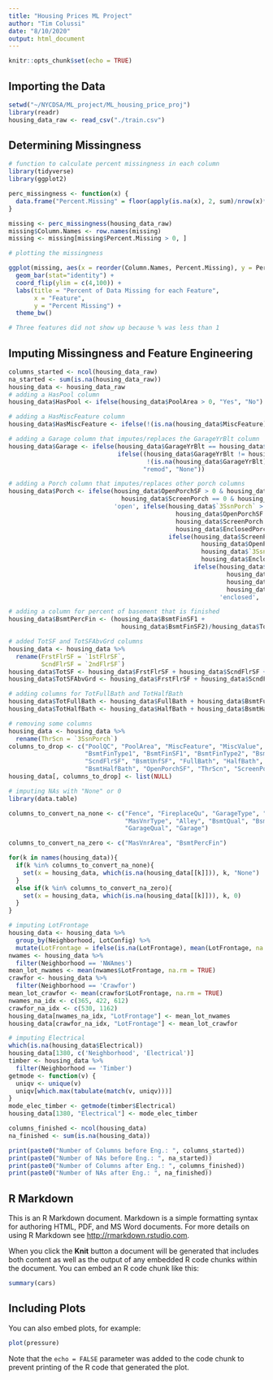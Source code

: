 ```yaml
---
title: "Housing Prices ML Project"
author: "Tim Colussi"
date: "8/10/2020"
output: html_document
---
```


```r
knitr::opts_chunk$set(echo = TRUE)
```

## Importing the Data

```r
setwd("~/NYCDSA/ML_project/ML_housing_price_proj")
library(readr)
housing_data_raw <- read_csv("./train.csv")

```


## Determining Missingness

```r
# function to calculate percent missingness in each column
library(tidyverse)
library(ggplot2)

perc_missingness <- function(x) {
  data.frame("Percent.Missing" = floor(apply(is.na(x), 2, sum)/nrow(x)*100))
}

missing <- perc_missingness(housing_data_raw)
missing$Column.Names <- row.names(missing)
missing <- missing[missing$Percent.Missing > 0, ]

# plotting the missingness

ggplot(missing, aes(x = reorder(Column.Names, Percent.Missing), y = Percent.Missing)) +
  geom_bar(stat="identity") + 
  coord_flip(ylim = c(4,100)) + 
  labs(title = "Percent of Data Missing for each Feature",
       x = "Feature",
       y = "Percent Missing") +
  theme_bw()

# Three features did not show up because % was less than 1
```

## Imputing Missingness and Feature Engineering

```r
columns_started <- ncol(housing_data_raw)
na_started <- sum(is.na(housing_data_raw))
housing_data <- housing_data_raw
# adding a HasPool column
housing_data$HasPool <- ifelse(housing_data$PoolArea > 0, "Yes", "No")

# adding a HasMiscFeature column
housing_data$HasMiscFeature <- ifelse(!(is.na(housing_data$MiscFeature)), "Yes", "No")

# adding a Garage column that imputes/replaces the GarageYrBlt column
housing_data$Garage <- ifelse(housing_data$GarageYrBlt == housing_data$YearBuilt, "orig",
                              ifelse((housing_data$GarageYrBlt != housing_data$YearBuilt) &
                                      !(is.na(housing_data$GarageYrBlt)), 
                                     "remod", "None"))

# adding a Porch column that imputes/replaces other porch columns
housing_data$Porch <- ifelse(housing_data$OpenPorchSF > 0 & housing_data$`3SsnPorch` == 0 & 
                               housing_data$ScreenPorch == 0 & housing_data$EnclosedPorch == 0,
                             'open', ifelse(housing_data$`3SsnPorch` > 0 & 
                                              housing_data$OpenPorchSF == 0 &
                                              housing_data$ScreenPorch == 0 &
                                              housing_data$EnclosedPorch == 0, 'threeSeason',
                                            ifelse(housing_data$ScreenPorch > 0 &
                                                     housing_data$OpenPorchSF == 0 &
                                                     housing_data$`3SsnPorch` == 0 &
                                                     housing_data$EnclosedPorch == 0, 'screen',
                                                   ifelse(housing_data$EnclosedPorch > 0 &
                                                            housing_data$OpenPorchSF == 0 &
                                                            housing_data$`3SsnPorch` == 0 &
                                                            housing_data$EnclosedPorch == 0,
                                                          'enclosed', 'multiple'))))

# adding a column for percent of basement that is finished
housing_data$BsmtPercFin <- (housing_data$BsmtFinSF1 +
                               housing_data$BsmtFinSF2)/housing_data$TotalBsmtSF

# added TotSF and TotSFAbvGrd columns 
housing_data <- housing_data %>% 
  rename(FrstFlrSF = `1stFlrSF`,
         ScndFlrSF = `2ndFlrSF`)
housing_data$TotSF <- housing_data$FrstFlrSF + housing_data$ScndFlrSF + housing_data$TotalBsmtSF
housing_data$TotSFAbvGrd <- housing_data$FrstFlrSF + housing_data$ScndFlrSF

# adding columns for TotFullBath and TotHalfBath
housing_data$TotFullBath <- housing_data$FullBath + housing_data$BsmtFullBath
housing_data$TotHalfBath <- housing_data$HalfBath + housing_data$BsmtHalfBath

# removing some columns
housing_data <- housing_data %>% 
  rename(ThrScn = `3SsnPorch`)
columns_to_drop <- c("PoolQC", "PoolArea", "MiscFeature", "MiscValue", "GarageYrBlt",
                     "BsmtFinType1", "BsmtFinSF1", "BsmtFinType2", "BsmtFinSF2", "FrstFlrSF",
                     "ScndFlrSF", "BsmtUnfSF", "FullBath", "HalfBath", "BsmtFullBath",
                     "BsmtHalfBath", "OpenPorchSF", "ThrScn", "ScreenPorch", "EnclosedPorch")
housing_data[, columns_to_drop] <- list(NULL)

# imputing NAs with "None" or 0
library(data.table)

columns_to_convert_na_none <- c("Fence", "FireplaceQu", "GarageType", "GarageFinish", "GarageCond",
                                "MasVnrType", "Alley", "BsmtQual", "BsmtCond", "BsmtExposure", 
                                "GarageQual", "Garage")

columns_to_convert_na_zero <- c("MasVnrArea", "BsmtPercFin")

for(k in names(housing_data)){
  if(k %in% columns_to_convert_na_none){
    set(x = housing_data, which(is.na(housing_data[[k]])), k, "None")
  }
  else if(k %in% columns_to_convert_na_zero){
    set(x = housing_data, which(is.na(housing_data[[k]])), k, 0)
  }
}

# imputing LotFrontage
housing_data <- housing_data %>% 
  group_by(Neighborhood, LotConfig) %>% 
  mutate(LotFrontage = ifelse(is.na(LotFrontage), mean(LotFrontage, na.rm = TRUE), LotFrontage))
nwames <- housing_data %>% 
  filter(Neighborhood == 'NWAmes')
mean_lot_nwames <- mean(nwames$LotFrontage, na.rm = TRUE)
crawfor <- housing_data %>% 
  filter(Neighborhood == 'Crawfor')
mean_lot_crawfor <- mean(crawfor$LotFrontage, na.rm = TRUE)
nwames_na_idx <- c(365, 422, 612)
crawfor_na_idx <- c(530, 1162)
housing_data[nwames_na_idx, "LotFrontage"] <- mean_lot_nwames
housing_data[crawfor_na_idx, "LotFrontage"] <- mean_lot_crawfor

# imputing Electrical
which(is.na(housing_data$Electrical))
housing_data[1380, c('Neighborhood', 'Electrical')]
timber <- housing_data %>% 
  filter(Neighborhood == 'Timber')
getmode <- function(v) {
  uniqv <- unique(v)
  uniqv[which.max(tabulate(match(v, uniqv)))]
}
mode_elec_timber <- getmode(timber$Electrical)
housing_data[1380, "Electrical"] <- mode_elec_timber

columns_finished <- ncol(housing_data)
na_finished <- sum(is.na(housing_data))

print(paste0("Number of Columns before Eng.: ", columns_started))
print(paste0("Number of NAs before Eng.: ", na_started))
print(paste0("Number of Columns after Eng.: ", columns_finished))
print(paste0("Number of NAs after Eng.: ", na_finished))


```








## R Markdown

This is an R Markdown document. Markdown is a simple formatting syntax for authoring HTML, PDF, and MS Word documents. For more details on using R Markdown see <http://rmarkdown.rstudio.com>.

When you click the **Knit** button a document will be generated that includes both content as well as the output of any embedded R code chunks within the document. You can embed an R code chunk like this:

```r
summary(cars)
```

## Including Plots

You can also embed plots, for example:

```r
plot(pressure)
```

Note that the `echo = FALSE` parameter was added to the code chunk to prevent printing of the R code that generated the plot.

